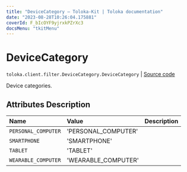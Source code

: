 ```yaml
---
title: "DeviceCategory — Toloka-Kit | Toloka documentation"
date: "2023-08-28T10:26:04.175881"
coverId: F_bIcOYF9yjrxkPZrXc3
docsMenu: "tkitMenu"
---
```


# DeviceCategory

`toloka.client.filter.DeviceCategory.DeviceCategory` | [Source code](https://github.com/Toloka/toloka-kit/blob/v1.2.1/src/client/filter.py#L528)

Device categories.

## Attributes Description

| Name | Value | Description |
| :------| :-----------| :----------| 
`PERSONAL_COMPUTER`|'PERSONAL_COMPUTER'|
`SMARTPHONE`|'SMARTPHONE'|
`TABLET`|'TABLET'|
`WEARABLE_COMPUTER`|'WEARABLE_COMPUTER'|